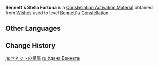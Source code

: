 {{Item Infobox
|id           = 001132
|image        = Item Stella Fortuna (4 Star).png
|type         = Constellation Activation Materials
|group        = Stella Fortuna
|quality      = 4
|description  = [[Bennett]]'s Constellation Activation Material
|source1      = [[Wishes]]
|source2      = [[Paimon's Bargains]]
}}
'''Bennett's Stella Fortuna''' is a [[Constellation Activation Material]] obtained from [[Wishes]] used to level [[Bennett]]'s [[Constellation]].

==Other Languages==
{{Other Languages
|en      = Bennett's Stella Fortuna
|zhs     = 班尼特的命星
|zhs_rm  = Bānnítè de Mìngxīng
|zht     = 班尼特的命星
|zht_rm  = Bānnítè de Mìngxīng
|zh_tl   = Bennett's {{Lex|Stella Fortuna|zh}}
|ja      = ベネットの星屑
|ja_rm   = Benetto no Hoshikuzu
|ja_tl   = Bennett's {{Lex|Stella Fortuna|ja}}
|ko      = 베넷의 운명의 별
|ko_rm   = Benet-ui Unmyeong-ui Byeol
|ko_tl   = Bennett's {{Lex|Stella Fortuna|ko}}
|es      = Stella Fortuna de Bennett
|es_tl   = Bennett's Stella Fortuna
|fr      = Stella Fortuna de Bennett
|fr_tl   = Bennett's Stella Fortuna
|ru      = <!--Удача Беннет-->
|ru_tl   = <!--Bennett's {{Lex|Stella Fortuna|ru}}-->
|th      = ดวงดาวแห่งชีวิตของ Bennett
|th_rm   = Duangdao haeng Chiwit khong Bennett
|th_tl   = Bennett's {{Lex|Stella Fortuna|th}}
|vi      = Chòm Sao Của Bennett
|vi_tl   = Bennett's {{Lex|Stella Fortuna|vi}}
|de      = Stella Fortuna von Bennett
|de_tl   = Bennett's Stella Fortuna
|id      = Bennett's Stella Fortuna
|pt      = <!--Constelação de Bennett/Stella Fortuna de Bennett-->
|pt_tl   = <!--Bennett's Stella Fortuna-->
|tr      = <!--Bennett' Yaşam Yıldızı-->
|tr_tl   = <!--Bennett's Stella Fortuna-->
|it      = Stella Fortuna di Bennett
|it_tl   = Bennett's Stella Fortuna
}}

==Change History==
{{Change History|1.0}}

[[ja:ベネットの星屑]]
[[ru:Удача Беннета]]